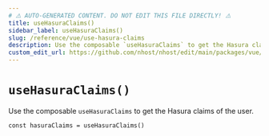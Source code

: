 ```yaml
---
# ⚠️ AUTO-GENERATED CONTENT. DO NOT EDIT THIS FILE DIRECTLY! ⚠️
title: useHasuraClaims()
sidebar_label: useHasuraClaims()
slug: /reference/vue/use-hasura-claims
description: Use the composable `useHasuraClaims` to get the Hasura claims of the user.
custom_edit_url: https://github.com/nhost/nhost/edit/main/packages/vue/src/useHasuraClaims.ts#L15
---
```


# `useHasuraClaims()`

Use the composable `useHasuraClaims` to get the Hasura claims of the user.

```tsx
const hasuraClaims = useHasuraClaims()
```
